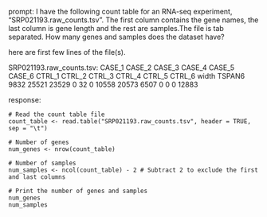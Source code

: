 prompt:
I have the following count table for an RNA-seq experiment, "SRP021193.raw_counts.tsv". The first column contains the gene names, the last column is gene length and the rest are samples.The file is tab separated. How many genes and samples does the dataset have?

here are first few lines of the file(s).

SRP021193.raw_counts.tsv:
CASE_1	CASE_2	CASE_3	CASE_4	CASE_5	CASE_6	CTRL_1	CTRL_2	CTRL_3	CTRL_4	CTRL_5	CTRL_6	width
TSPAN6	9832	25521	23529	0	32	0	10558	20573	6507	0	0	0	12883


response:
```
# Read the count table file
count_table <- read.table("SRP021193.raw_counts.tsv", header = TRUE, sep = "\t")

# Number of genes
num_genes <- nrow(count_table)

# Number of samples
num_samples <- ncol(count_table) - 2 # Subtract 2 to exclude the first and last columns

# Print the number of genes and samples
num_genes
num_samples
```
